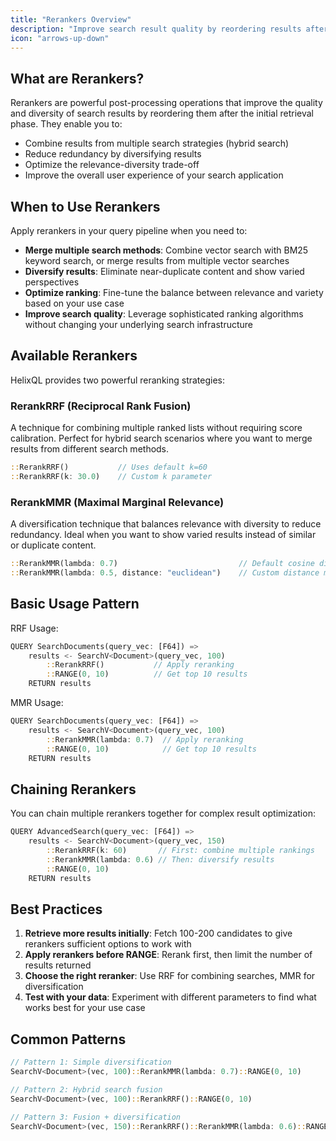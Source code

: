 ```yaml
---
title: "Rerankers Overview"
description: "Improve search result quality by reordering results after initial retrieval."
icon: "arrows-up-down"
---
```


## What are Rerankers?

Rerankers are powerful post-processing operations that improve the quality and diversity of search results by reordering them after the initial retrieval phase. They enable you to:

- Combine results from multiple search strategies (hybrid search)
- Reduce redundancy by diversifying results
- Optimize the relevance-diversity trade-off
- Improve the overall user experience of your search application

## When to Use Rerankers

Apply rerankers in your query pipeline when you need to:

- **Merge multiple search methods**: Combine vector search with BM25 keyword search, or merge results from multiple vector searches
- **Diversify results**: Eliminate near-duplicate content and show varied perspectives
- **Optimize ranking**: Fine-tune the balance between relevance and variety based on your use case
- **Improve search quality**: Leverage sophisticated ranking algorithms without changing your underlying search infrastructure

## Available Rerankers

HelixQL provides two powerful reranking strategies:

### RerankRRF (Reciprocal Rank Fusion)

A technique for combining multiple ranked lists without requiring score calibration. Perfect for hybrid search scenarios where you want to merge results from different search methods.

```rust
::RerankRRF()           // Uses default k=60
::RerankRRF(k: 30.0)    // Custom k parameter
```

### RerankMMR (Maximal Marginal Relevance)

A diversification technique that balances relevance with diversity to reduce redundancy. Ideal when you want to show varied results instead of similar or duplicate content.

```rust
::RerankMMR(lambda: 0.7)                           // Default cosine distance
::RerankMMR(lambda: 0.5, distance: "euclidean")    // Custom distance metric
```


## Basic Usage Pattern

RRF Usage:
```rust focus=3
QUERY SearchDocuments(query_vec: [F64]) =>
    results <- SearchV<Document>(query_vec, 100)
        ::RerankRRF()           // Apply reranking
        ::RANGE(0, 10)          // Get top 10 results
    RETURN results
```

MMR Usage:

```rust focus=3
QUERY SearchDocuments(query_vec: [F64]) =>
    results <- SearchV<Document>(query_vec, 100)
        ::RerankMMR(lambda: 0.7)  // Apply reranking
        ::RANGE(0, 10)            // Get top 10 results
    RETURN results
```

## Chaining Rerankers

You can chain multiple rerankers together for complex result optimization:

```rust focus={3-4}
QUERY AdvancedSearch(query_vec: [F64]) =>
    results <- SearchV<Document>(query_vec, 150)
        ::RerankRRF(k: 60)       // First: combine multiple rankings
        ::RerankMMR(lambda: 0.6) // Then: diversify results
        ::RANGE(0, 10)
    RETURN results
```

## Best Practices

1. **Retrieve more results initially**: Fetch 100-200 candidates to give rerankers sufficient options to work with
2. **Apply rerankers before RANGE**: Rerank first, then limit the number of results returned
3. **Choose the right reranker**: Use RRF for combining searches, MMR for diversification
4. **Test with your data**: Experiment with different parameters to find what works best for your use case

## Common Patterns

```rust
// Pattern 1: Simple diversification
SearchV<Document>(vec, 100)::RerankMMR(lambda: 0.7)::RANGE(0, 10)

// Pattern 2: Hybrid search fusion
SearchV<Document>(vec, 100)::RerankRRF()::RANGE(0, 10)

// Pattern 3: Fusion + diversification
SearchV<Document>(vec, 150)::RerankRRF()::RerankMMR(lambda: 0.6)::RANGE(0, 10)
```